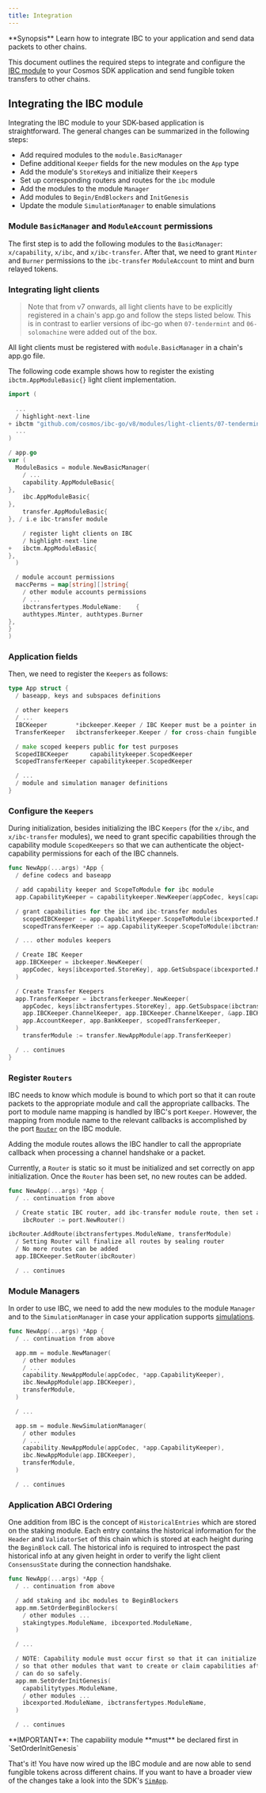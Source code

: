 ```yaml
---
title: Integration
---
```


<Note>
**Synopsis**
Learn how to integrate IBC to your application and send data packets to other chains.
</Note>

This document outlines the required steps to integrate and configure the [IBC
module](https://github.com/cosmos/ibc-go/tree/main/modules/core) to your Cosmos SDK application and
send fungible token transfers to other chains.

## Integrating the IBC module

Integrating the IBC module to your SDK-based application is straightforward. The general changes can be summarized in the following steps:

* Add required modules to the `module.BasicManager`
* Define additional `Keeper` fields for the new modules on the `App` type
* Add the module's `StoreKey`s and initialize their `Keeper`s
* Set up corresponding routers and routes for the `ibc` module
* Add the modules to the module `Manager`
* Add modules to `Begin/EndBlockers` and `InitGenesis`
* Update the module `SimulationManager` to enable simulations

### Module `BasicManager` and `ModuleAccount` permissions

The first step is to add the following modules to the `BasicManager`: `x/capability`, `x/ibc`,
and `x/ibc-transfer`. After that, we need to grant `Minter` and `Burner` permissions to
the `ibc-transfer` `ModuleAccount` to mint and burn relayed tokens.

### Integrating light clients

> Note that from v7 onwards, all light clients have to be explicitly registered in a chain's app.go and follow the steps listed below.
> This is in contrast to earlier versions of ibc-go when `07-tendermint` and `06-solomachine` were added out of the box.

All light clients must be registered with `module.BasicManager` in a chain's app.go file.

The following code example shows how to register the existing `ibctm.AppModuleBasic{}` light client implementation.

```go expandable
import (
    
  ...
  / highlight-next-line
+ ibctm "github.com/cosmos/ibc-go/v8/modules/light-clients/07-tendermint"
  ...
)

/ app.go
var (
  ModuleBasics = module.NewBasicManager(
    / ...
    capability.AppModuleBasic{
},
    ibc.AppModuleBasic{
},
    transfer.AppModuleBasic{
}, / i.e ibc-transfer module

    / register light clients on IBC
    / highlight-next-line
+   ibctm.AppModuleBasic{
},
  )

  / module account permissions
  maccPerms = map[string][]string{
    / other module accounts permissions
    / ...
    ibctransfertypes.ModuleName:    {
    authtypes.Minter, authtypes.Burner
},
}
)
```

### Application fields

Then, we need to register the `Keepers` as follows:

```go title="app.go" expandable
type App struct {
  / baseapp, keys and subspaces definitions

  / other keepers
  / ...
  IBCKeeper        *ibckeeper.Keeper / IBC Keeper must be a pointer in the app, so we can SetRouter on it correctly
  TransferKeeper   ibctransferkeeper.Keeper / for cross-chain fungible token transfers

  / make scoped keepers public for test purposes
  ScopedIBCKeeper      capabilitykeeper.ScopedKeeper
  ScopedTransferKeeper capabilitykeeper.ScopedKeeper

  / ...
  / module and simulation manager definitions
}
```

### Configure the `Keepers`

During initialization, besides initializing the IBC `Keepers` (for the `x/ibc`, and
`x/ibc-transfer` modules), we need to grant specific capabilities through the capability module
`ScopedKeepers` so that we can authenticate the object-capability permissions for each of the IBC
channels.

```go expandable
func NewApp(...args) *App {
  / define codecs and baseapp

  / add capability keeper and ScopeToModule for ibc module
  app.CapabilityKeeper = capabilitykeeper.NewKeeper(appCodec, keys[capabilitytypes.StoreKey], memKeys[capabilitytypes.MemStoreKey])

  / grant capabilities for the ibc and ibc-transfer modules
    scopedIBCKeeper := app.CapabilityKeeper.ScopeToModule(ibcexported.ModuleName)
    scopedTransferKeeper := app.CapabilityKeeper.ScopeToModule(ibctransfertypes.ModuleName)

  / ... other modules keepers

  / Create IBC Keeper
  app.IBCKeeper = ibckeeper.NewKeeper(
    appCodec, keys[ibcexported.StoreKey], app.GetSubspace(ibcexported.ModuleName), app.StakingKeeper, app.UpgradeKeeper, scopedIBCKeeper,
  )

  / Create Transfer Keepers
  app.TransferKeeper = ibctransferkeeper.NewKeeper(
    appCodec, keys[ibctransfertypes.StoreKey], app.GetSubspace(ibctransfertypes.ModuleName),
    app.IBCKeeper.ChannelKeeper, app.IBCKeeper.ChannelKeeper, &app.IBCKeeper.PortKeeper,
    app.AccountKeeper, app.BankKeeper, scopedTransferKeeper,
  )
    transferModule := transfer.NewAppModule(app.TransferKeeper)

  / .. continues
}
```

### Register `Routers`

IBC needs to know which module is bound to which port so that it can route packets to the
appropriate module and call the appropriate callbacks. The port to module name mapping is handled by
IBC's port `Keeper`. However, the mapping from module name to the relevant callbacks is accomplished
by the port
[`Router`](https://github.com/cosmos/ibc-go/blob/main/modules/core/05-port/types/router.go) on the
IBC module.

Adding the module routes allows the IBC handler to call the appropriate callback when processing a
channel handshake or a packet.

Currently, a `Router` is static so it must be initialized and set correctly on app initialization.
Once the `Router` has been set, no new routes can be added.

```go title="app.go" expandable
func NewApp(...args) *App {
  / .. continuation from above

  / Create static IBC router, add ibc-transfer module route, then set and seal it
    ibcRouter := port.NewRouter()

ibcRouter.AddRoute(ibctransfertypes.ModuleName, transferModule)
  / Setting Router will finalize all routes by sealing router
  / No more routes can be added
  app.IBCKeeper.SetRouter(ibcRouter)

  / .. continues
```

### Module Managers

In order to use IBC, we need to add the new modules to the module `Manager` and to the `SimulationManager` in case your application supports [simulations](https://docs.cosmos.network/main/learn/advanced/simulation).

```go title="app.go" expandable
func NewApp(...args) *App {
  / .. continuation from above

  app.mm = module.NewManager(
    / other modules
    / ...
    capability.NewAppModule(appCodec, *app.CapabilityKeeper),
    ibc.NewAppModule(app.IBCKeeper),
    transferModule,
  )

  / ...

  app.sm = module.NewSimulationManager(
    / other modules
    / ...
    capability.NewAppModule(appCodec, *app.CapabilityKeeper),
    ibc.NewAppModule(app.IBCKeeper),
    transferModule,
  )

  / .. continues
```

### Application ABCI Ordering

One addition from IBC is the concept of `HistoricalEntries` which are stored on the staking module.
Each entry contains the historical information for the `Header` and `ValidatorSet` of this chain which is stored
at each height during the `BeginBlock` call. The historical info is required to introspect the
past historical info at any given height in order to verify the light client `ConsensusState` during the
connection handshake.

```go title="app.go" expandable
func NewApp(...args) *App {
  / .. continuation from above

  / add staking and ibc modules to BeginBlockers
  app.mm.SetOrderBeginBlockers(
    / other modules ...
    stakingtypes.ModuleName, ibcexported.ModuleName,
  )

  / ...

  / NOTE: Capability module must occur first so that it can initialize any capabilities
  / so that other modules that want to create or claim capabilities afterwards in InitChain
  / can do so safely.
  app.mm.SetOrderInitGenesis(
    capabilitytypes.ModuleName,
    / other modules ...
    ibcexported.ModuleName, ibctransfertypes.ModuleName,
  )

  / .. continues
```

<Warning>
**IMPORTANT**: The capability module **must** be declared first in `SetOrderInitGenesis`
</Warning>

That's it! You have now wired up the IBC module and are now able to send fungible tokens across
different chains. If you want to have a broader view of the changes take a look into the SDK's
[`SimApp`](https://github.com/cosmos/ibc-go/blob/main/testing/simapp/app.go).
